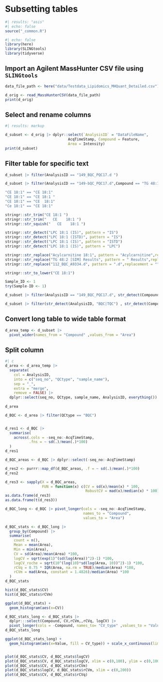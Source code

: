 # Subsetting tables

```{r}
#| results: "asis"
#| echo: false
source("_common.R")
```



```{r setup}
#| echo: false
library(here)
library(SLINGtools)
library(tidyverse)
```

## Import an Agilent MassHunter CSV file using `SLINGtools`

```{r read MassHunter CSV file}


data_file_path <- here("data/Testdata_Lipidomics_MHQuant_Detailed.csv")

d_orig <- read_MassHunterCSV(data_file_path)
print(d_orig)
```

## Select and rename columns

```{r select-rename-columns}
#| results: markup

d_subset <- d_orig |> dplyr::select(`AnalysisID` = "DataFileName", 
                             AcqTimeStamp, Compound = Feature, 
                             Area = Intensity)
print(d_subset)
```

## Filter table for specific text

```{r filter-tables}

d_subset |> filter(AnalysisID == "149_BQC_PQC17.d ")

d_subset |> filter(AnalysisID == "149-bQC_PQC17.d",Compound == "TG 48:1 [-18:1]")

"CE 18:1" == "CE 18:1"
"CE 18:1" == "CE 18:1 "
"CE 18:1" == "CE  18:1"
"Ce 18:1" == "CE 18:1"

stringr::str_trim("CE 18:1 ")
stringr::str_trim("   CE    18:1 ")
stringr::str_squish("   CE    18:1 ")

stringr::str_detect("LPC 18:1 (IS)", pattern = "IS")
stringr::str_detect("LPC 18:1 (ISTD)", pattern = "IS")
stringr::str_detect("LPC 18:1 (IS)", pattern = "ISTD")
stringr::str_detect("LPC 18:1 (IS)", pattern = "LPC")

stringr::str_replace("Acylcarnitine 18:1", pattern = "Acylcarnitine",replacement = "CAR")
stringr::str_replace("TG 48:2 [SIM] Results", pattern = " Results",replacement = "")
stringr::str_replace("112_BQC_A9334.d", pattern = ".d",replacement = "")

stringr::str_to_lower("CE 18:1")

Sample_ID <- 1
try(Sample-ID <- 1)

d_subset |> filter(AnalysisID == "149_BQC_PQC17.d", str_detect(Compound, "IS|LPI") )

d_subset |> filter(str_detect(AnalysisID, "BQC|TQC") , str_detect(Compound, "IS")) -> temp

```

## Convert long table to wide table format

```{r convert-long-to-wide-table}
d_area_temp <- d_subset |> 
  pivot_wider(names_from = "Compound" ,values_from = "Area")

```

## Split column

```{r split-column}
#| c
d_area <- d_area_temp |> 
  separate(
    col = AnalysisID,
    into = c("seq_no", "QCtype", "sample_name"), 
    sep = "_",
    extra = "merge", 
    remove = FALSE) |> 
  dplyr::select(seq_no, QCtype, sample_name, AnalysisID, everything())
    
d_area
```

```{r calulcate-column-stats}
d_BQC <- d_area |> filter(QCtype == "BQC")


d_res1 <- d_BQC |>
  summarise(
    across(.cols = -seq_no:-AcqTimeStamp,
           .fns = ~ sd(.)/mean(.)*100)
  )
d_res1

d_BQC_areas <- d_BQC |> dplyr::select(-seq_no:-AcqTimeStamp)

d_res2 <- purrr::map_df(d_BQC_areas, .f = ~ sd(.)/mean(.)*100)
d_res2

d_res3 <- sapply(X = d_BQC_areas, 
                 FUN = function(x) c(CV = sd(x)/mean(x) * 100,
                                     RobustCV = mad(x)/median(x) * 100))
as.data.frame(d_res3)
as.data.frame(t(d_res3))

d_BQC_long <- d_BQC |> pivot_longer(cols = -seq_no:-AcqTimeStamp,
                                    names_to = "Compound",
                                    values_to = "Area")

d_BQC_stats <- d_BQC_long |> 
  group_by(Compound) |> 
  summarise(
    count = n(),
    Mean = mean(Area),
    Min = min(Area),
    CV = sd(Area)/mean(Area) *100,
    logCV = sqrt(exp(1)^(sd(log(Area))^2)-1) *100,
    logCV_roche = sqrt(10^(log(10)*sd(log(Area, 10))^2)-1) *100,
    rCVq = 0.75 * IQR(Area, na.rm = TRUE)/median(Area) *100,
    rCVm = mad(Area, constant = 1.4826)/median(Area) *100
  )
d_BQC_stats

hist(d_BQC_stats$CV)
hist(d_BQC_stats$rCVm)

ggplot(d_BQC_stats) +
  geom_histogram(aes(x=CV))

d_BQC_stats_long <- d_BQC_stats |>
  dplyr:::select(Compound, CV,rCVm,,rCVq, logCV) |> 
  pivot_longer(cols = -Compound, names_to= "CV_type" ,values_to = "Value")
d_BQC_stats_long

ggplot(d_BQC_stats_long) +
  geom_histogram(aes(x=Value, fill = CV_type)) + scale_x_continuous(limits = c(0,150)) + facet_wrap(~CV_type)


plot(d_BQC_stats$CV, d_BQC_stats$logCV)
plot(d_BQC_stats$CV, d_BQC_stats$logCV, xlim = c(0,100), ylim = c(0,100))
plot(d_BQC_stats$CV, d_BQC_stats$rCVm)
plot(d_BQC_stats$logCV, d_BQC_stats$rCVm, xlim = c(0,200))
plot(d_BQC_stats$CV, d_BQC_stats$rCVq)
```
